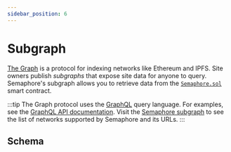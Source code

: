 ```yaml
---
sidebar_position: 6
---
```



# Subgraph

[The Graph](https://thegraph.com/) is a protocol for indexing networks like Ethereum and IPFS.
Site owners publish *subgraphs* that expose site data for anyone to query.
Semaphore's subgraph allows you to retrieve data from the [`Semaphore.sol`](https://github.com/semaphore-protocol/semaphore/blob/main/packages/contracts/contracts/Semaphore.sol) smart contract.

:::tip
The Graph protocol uses the [GraphQL](https://graphql.org/) query language. For examples, see the [GraphQL API documentation](https://thegraph.com/docs/developer/graphql-api). Visit the [Semaphore subgraph](https://github.com/semaphore-protocol/semaphore/tree/main/apps/subgraph) to see the list of networks supported by Semaphore and its URLs.
:::

## Schema

<RemoteCode url="https://raw.githubusercontent.com/semaphore-protocol/semaphore/main/apps/subgraph/schema.graphql" title="apps/subgraph/schema.graphql" language="graphql" />
